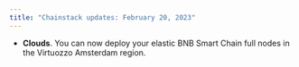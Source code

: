 ```yaml
---
title: "Chainstack updates: February 20, 2023"
---
```

- **Clouds**. You can now deploy your elastic BNB Smart Chain full nodes in the Virtuozzo Amsterdam region.
